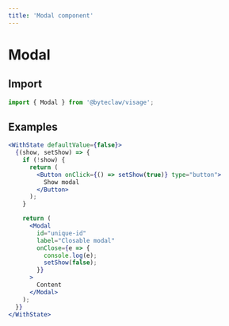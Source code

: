 ```yaml
---
title: 'Modal component'
---
```


# Modal

## Import

```js transpile=false
import { Modal } from '@byteclaw/visage';
```

## Examples

```jsx live=true
<WithState defaultValue={false}>
  {(show, setShow) => {
    if (!show) {
      return (
        <Button onClick={() => setShow(true)} type="button">
          Show modal
        </Button>
      );
    }

    return (
      <Modal
        id="unique-id"
        label="Closable modal"
        onClose={e => {
          console.log(e);
          setShow(false);
        }}
      >
        Content
      </Modal>
    );
  }}
</WithState>
```
